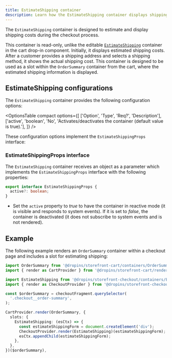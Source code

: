 ```yaml
---
title: EstimateShipping container
description: Learn how the EstimateShipping container displays shipping costs during checkout.
---
```



The `EstimateShipping` container is designed to estimate and display shipping costs during the checkout process.

This container is read-only, unlike the editable [`EstimateShipping`](/dropins/cart/containers/estimate-shipping/) container in the cart drop-in component. Initially, it displays estimated shipping costs. After a customer provides a shipping address and selects a shipping method, it shows the actual shipping cost. This container is designed to be used as a slot within the `OrderSummary` container from the cart, where the estimated shipping information is displayed.

## EstimateShipping configurations

The `EstimateShipping` container provides the following configuration options:

<OptionsTable
  compact
  options={[
    ['Option', 'Type', 'Req?', 'Description'],
    ['active', 'boolean', 'No', 'Activates/deactivates the container (default value is true).'],
  ]}
/>

These configuration options implement the `EstimateShippingProps` interface:

### EstimateShippingProps interface

The `EstimateShipping` container receives an object as a parameter which implements the `EstimateShippingProps` interface with the following properties:

```ts
export interface EstimateShippingProps {
  active?: boolean;
}
```

- Set the `active` property to _true_ to have the container in reactive mode (it is visible and responds to system events). If it is set to _false_, the container is deactivated (it does not subscribe to system events and is not rendered).

## Example

The following example renders an `OrderSummary` container within a checkout page and includes a slot for estimating shipping:

```ts
import OrderSummary from '@dropins/storefront-cart/containers/OrderSummary.js';
import { render as CartProvider } from '@dropins/storefront-cart/render.js';

import EstimateShipping from '@dropins/storefront-checkout/containers/EstimateShipping.js';
import { render as CheckoutProvider } from '@dropins/storefront-checkout/render.js';

const $orderSummary = checkoutFragment.querySelector(
  '.checkout__order-summary',
);

CartProvider.render(OrderSummary, {
  slots: {
    EstimateShipping: (esCtx) => {
      const estimateShippingForm = document.createElement('div');
      CheckoutProvider.render(EstimateShipping)(estimateShippingForm);
      esCtx.appendChild(estimateShippingForm);
    },
  },
})($orderSummary),
```
